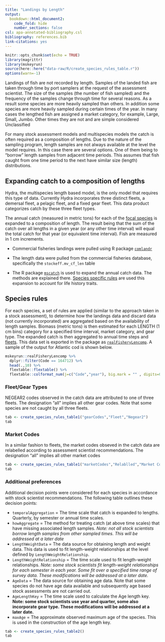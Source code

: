 ```yaml
---
title: "Landings by Length"
output:
  bookdown::html_document2:
    code_fold: hide
    number_sections: false
csl: apa-annotated-bibliography.csl
bibliography: references.bib
link-citations: yes
---
```


```r
knitr::opts_chunk$set(echo = TRUE)
library(magrittr)
library(mskeyrun)
source(here::here("data-raw/R/create_species_rules_table.r"))
options(warn=-1)
```

Landings of fish are not recorded by length. Samples of the landed fish are taken through time by port samplers at the request of the assessment scientist. The size of the samples (the number of fish sampled) and the frequency of the samples change through time for several reasons. As a result some species are more heavily sampled than others. In addition some species are more heavily sampled during certain times of the year. In many cases the lengthed fish are assigned a market category, for example, Large, Small, Jumbo. Other times they are not and are simple considered Unclassified

For many stock assessment models and multispecies models the catch is often required as a composition of lengths. Due to the nature of the sampling program, length samples are not always available at the level the model requires. In this case there are several options. One of them being to "borrow" length samples from adjacent time periods. This assumes that fish caught from one time period to the next have similar size (length) distributions.

## Expanding catch to a composition of lengths

Hydra, the multispecies length based model, is the only model that requires this type of data. Currently Hydra incorporates three distinct fleets, a demersal fleet, a pelagic fleet, and a fixed gear fleet. This data product categorizes catch by these three fleet types.

The annual catch (measured in metric tons) for each of the [focal species](stockAreas.html#focal) is expanded to a composition of length. The result being that the sum of the catch over all lengths in a given year (or any other time interval) will equal the total catch for that year (or equivalent time interval). Fish are measured in 1 cm increments.

* Commercial fisheries landings were pulled using R package [`comlandr`](https://github.com/NOAA-EDAB/comlandr)

* The length data were pulled from the commercial fisheries database, specifically the `stockeff.mv_cf_len` table

* The R package [`mscatch`](https://noaa-edab.github.io/mscatch/) is used to expand the annual catch data. The methods are explained there. [Species specific rules](#rules) are used this expansion to account for life history traits.


## Species rules {#rules}

For each species, a set of rules are applied (similar to the approach taken in a stock assessment), to determine how the landings data and discard data (not currently incorporated) are aggregated based on the availability of length samples. Biomass (metric tons) is then estimated for each LENGTH (1 cm bins) category for a specified time interval, market category, and gear type. The expanded catch is then aggregated to annual time steps and [fleets](https://noaa-edab.github.io/ms-keyrun/GBFleetDecisions.html). This data set is exported in the package as [`realFisheryLencomp`](https://noaa-edab.github.io/ms-keyrun/reference/realFisheryLencomp.html). A sample of the output for Atlantic cod is shown below.

```r
mskeyrun::realFisheryLencomp %>%
  dplyr::filter(Code == 164712) %>%
  head(.,10) %>%
  flextable::flextable() %>% 
  flextable::colformat_num(j=c("Code","year"), big.mark = "" , digits=0 )
```


### Fleet/Gear Types

NEGEAR2 codes observed in the catch data are attributed to one of three fleets. The designation "all" implies all other gear codes. Note that some species are not caught by all three fleets.

```r
tab <- create_species_rules_table1("gearCodes","Fleet","Negear2")
tab

```
### Market Codes

In a similar fashion to fleets, the market codes obseved in the catch data are relabelled according to assessment scientist recommendations. The designation "all" implies all other market codes

```r
tab <- create_species_rules_table1("marketCodes","Relablled","Market Codes")
tab

```
### Additional preferences

Additional decision points were considered for each species in accordance with stock scientist recommendations. The following table outlines these decision points:

*   `temporalAggregation` = The time scale that catch is expanded to lengths. Quarterly, by semester or annual time scales.
*   `howAggregate` = The method for treating catch (at above time scales) that have missing associated length samples. *Note: not all stock scientists borrow length samples from other sampled times. This will be addressed at a later date*
*   `LengthWeightData` = The data source for obtaining length and weight data. This data is used to fit length-weight relationships at the level defined by `LengthWeightRelationship`.
*   `LengthWeightRelationship` = The time scale used to fit length-weight relationships. *Note: some stock scientists fit length-weight relationships for each semester in each year. Some fit over a specified time range of survey data. These modifications will be addressed at a later date.*
*   `AgeData` = The data source for obtaining age data. Note that some species do not have age data available and subsequently age based stock assessments are not carried out.
*   `AgeLengthKey` = The time scale used to calculate the Age length key. **Note: some stock scientists use year and quarter, some also incorporate gear type. These modifications will be addressed at a later date. **
*   `maxAge` = The approximate observed maximum age of the species. This is used in the construction of the age length key.

```r
tab <- create_species_rules_table2()
tab

```

